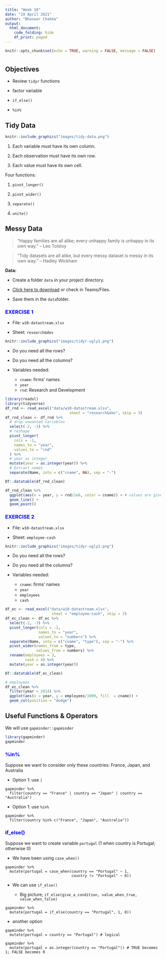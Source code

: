 ```yaml
---
title: "Week 10"
date: "19 April 2021"
author: "Bhaswar Chakma"
output:
  html_document:
    code_folding: hide
    df_print: paged
---
```


```r
knitr::opts_chunk$set(echo = TRUE, warning = FALSE, message = FALSE)
```

#  {.tabset}

## Objectives

- Review `tidyr` functions

- factor variable

- `if_else()`

- `%in%`


## Tidy Data


```r
knitr::include_graphics("images/tidy-data.png")
```

1. Each variable must have its own column.

2. Each observation must have its own row.

3. Each value must have its own cell.

Four functions:

1. `pivot_longer()`

2. `pivot_wider()`

3. `separate()`

4. `unite()`




## Messy Data{.tabset}

> “Happy families are all alike; every unhappy family is unhappy in its own way.” -- Leo Tolstoy

> “Tidy datasets are all alike, but every messy dataset is messy in its own way.” -- Hadley Wickham




**Data:**

- Create a folder `data` in your project directory. 

- [Click here to download](https://ucppt-my.sharepoint.com/:f:/g/personal/bhaswar_chakma_ucp_pt/EtziHFqAtc5BsmTvQ1nc9XIBP8d6H9_ns-vNPvMzCwjQ3g?e=C5Dwv4) or check in Teams/Files.

- Save them in the `data`folder.

### [**EXERCISE 1**]{style="color: blue;"}

- File: `w10-datastream.xlsx`

- Sheet: `research&dev`


```r
knitr::include_graphics("images/tidyr-ugly1.png")
```


- Do you need all the rows?

- Do you need all the columns?

- Variables needed:

   - `cname`: firms' names
   - `year`
   - `rnd`: Research and Development



```r
library(readxl)
library(tidyverse)
df_rnd <- read_excel("data/w10-datastream.xlsx", 
                             sheet = "research&dev", skip = 3)
df_rnd_clean <- df_rnd %>%
  # drop unwanted variables
  select(-2, -3) %>%
  # reshape
  pivot_longer(
    cols = -1,
    names_to = "year",
    values_to = "rnd"
  ) %>% 
  # year as integer
  mutate(year = as.integer(year)) %>% 
  # Extract names
  separate(Name, into = c("cname", NA), sep = "-")

```


```r
DT::datatable(df_rnd_clean)
```

```r
df_rnd_clean %>% 
  ggplot(aes(x = year, y = rnd/1e6, color = cname)) + # values are given in thousand
  geom_line() +
  geom_point()
```


### [**EXERCISE 2**]{style="color: blue;"}

- File: `w10-datastream.xlsx`

- Sheet: `employee-cash`


```r
knitr::include_graphics("images/tidyr-ugly2.png")
```


- Do you need all the rows?

- Do you need all the columns?

- Variables needed:

   - `cname`: firms' names
   - `year`
   - `employees`
   - `cash`
   
```r
df_ec <- read_excel("data/w10-datastream.xlsx", 
                     sheet = "employee-cash", skip = 3)
df_ec_clean <- df_ec %>% 
  select(-2, -3) %>% 
  pivot_longer(cols = -1,
               names_to = "year",
               values_to = "numbers") %>% 
  separate(Name, into = c("cname", "type"), sep = "-") %>% 
  pivot_wider(names_from = type,
              values_from = numbers) %>%
  rename(employees = 3,
         cash = 4) %>% 
  mutate(year = as.integer(year))


```

```r
DT::datatable(df_ec_clean)
```


```r
# employees
df_ec_clean %>%
  filter(year > 2014) %>% 
  ggplot(aes(x = year, y = employees/1000, fill  = cname)) +
  geom_col(position = "dodge")
```

## Useful Functions & Operators{.tabset}

We will use `gapminder::gapminder`

```r
library(gapminder)
gapminder
```

### [**%in%**]{style="color: blue;"}



Suppose we want to consider only these countries: France, Japan, and Australia

- Option 1: use `|`

```
gapminder %>% 
  filter(country == "France" | country == "Japan" | country == "Australia")
```

- Option 1: use `%in%`


```
gapminder %>% 
  filter(country %in% c("France", "Japan", "Australia"))
```

### [**if_else()**]{style="color: blue;"}

Suppose we want to create variable `portugal` (1 when country is Portugal; otherwise 0)

- We have been using `case_when()`

```
gapminder %>% 
  mutate(portugal = case_when(country == "Portugal" ~ 1,
                              country != "Portugal" ~ 0))
```
- We can use `if_else()`

    - Big picture;  `if_else(give_a_condition, value_when_true, value_when_false)`


```
gapminder %>% 
  mutate(portugal = if_else(country == "Portugal", 1, 0))
```

- another option

```
gapminder %>% 
  mutate(portugal = country == "Portugal") # logical
```


```
gapminder %>% 
  mutate(portugal = as.integer(country == "Portugal")) # TRUE becomes 1; FALSE becomes 0

```

